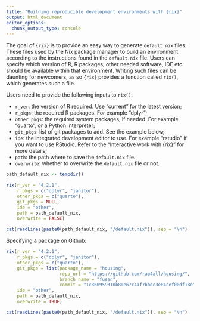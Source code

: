```yaml
---
title: "Building reproducible development environments with {rix}"
output: html_document
editor_options:
  chunk_output_type: console
---
```


The goal of `{rix}` is to provide an easy way to generate `default.nix` files.
These files used by the Nix package manager to build an environment according to
the instructions found in the `default.nix` file. Users can specify which
version of R, R packages, other needed software, IDE etc should be available
within that environment. Writing such files can be daunting for newcomers, as so
`{rix}` provides a function called `rix()`, which generates such a file.

Users need to provide the following inputs to `rix()`:

- `r_ver`: the version of R required. Use "current" for the latest version;
- `r_pkgs`: the required R packages. For example "dplyr";
- `other_pkgs`: the required system packages, if needed. For example "quarto", or a Python interpreter;
- `git_pkgs`: list of git packages to add. See the example below;
- `ide`: the integrated development editor to use. For example "rstudio" if you want to use RStudio. Refer to the "Interactive work with {rix}" for more details;
- `path`: the path where to save the `default.nix` file.
- `overwrite`: whether to overwrite the `default.nix` file or not.

```r
path_default_nix <- tempdir()

rix(r_ver = "4.2.1",
    r_pkgs = c("dplyr", "janitor"),
    other_pkgs = c("quarto"),
    git_pkgs = NULL,
    ide = "other",
    path = path_default_nix,
    overwrite = FALSE)

```

```r
cat(readLines(paste0(path_default_nix, "/default.nix")), sep = "\n")
```

Specifying a package on Github:

```r
rix(r_ver = "4.2.1",
    r_pkgs = c("dplyr", "janitor"),
    other_pkgs = c("quarto"),
    git_pkgs = list(package_name = "housing",
                    repo_url = "https://github.com/rap4all/housing/",
                    branch_name = "fusen",
                    commit = "1c860959310b80e67c41f7bbdc3e84cef00df18e"),
    ide = "other",
    path = path_default_nix,
    overwrite = TRUE)

```

```r
cat(readLines(paste0(path_default_nix, "/default.nix")), sep = "\n")
```
